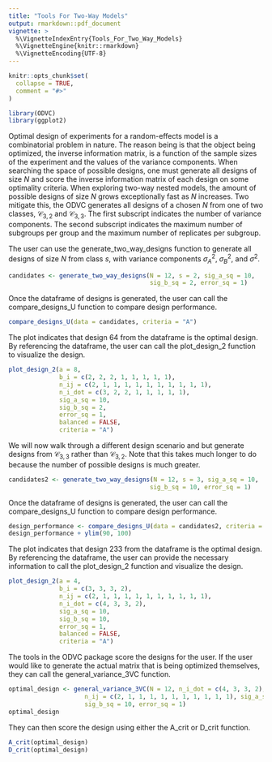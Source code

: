 ```yaml
---
title: "Tools For Two-Way Models"
output: rmarkdown::pdf_document
vignette: >
  %\VignetteIndexEntry{Tools_For_Two_Way_Models}
  %\VignetteEngine{knitr::rmarkdown}
  %\VignetteEncoding{UTF-8}
---
```


```r
knitr::opts_chunk$set(
  collapse = TRUE,
  comment = "#>"
)
```

```r
library(ODVC)
library(ggplot2)
```

Optimal design of experiments for a random-effects model is a combinatorial 
problem in nature. The reason being is that the object being optimized, the
inverse information matrix, is a function of the sample sizes of the experiment 
and the values of the variance components. When searching the space of possible
designs, one must generate all designs of size $N$ and score the inverse
information matrix of each design on some optimality criteria. When exploring
two-way nested models, the amount of possible designs of size $N$ grows 
exceptionally fast as $N$ increases. Two mitigate this, the ODVC generates all
designs of a chosen $N$ from one of two classes, $\mathcal{C}_{3,2}$ and 
$\mathcal{C}_{3,3}$. The first subscript indicates the number of variance 
components. The second subscript indicates the maximum number of subgroups per
group and the maximum number of replicates per subgroup. 

The user can use the generate_two_way_designs function to generate all designs
of size $N$ from class $s$, with variance components $\sigma^2_A$, $\sigma^2_B$,
and $\sigma^2$.

```r
candidates <- generate_two_way_designs(N = 12, s = 2, sig_a_sq = 10, 
                                       sig_b_sq = 2, error_sq = 1)
```

Once the dataframe of designs is generated, the user can call the 
compare_designs_U function to compare design performance.

```r
compare_designs_U(data = candidates, criteria = "A")
```
The plot indicates that design 64 from the dataframe is the optimal design. By
referencing the dataframe, the user can call the plot_design_2 function to 
visualize the design.

```r
plot_design_2(a = 8,
              b_i = c(2, 2, 2, 1, 1, 1, 1, 1),
              n_ij = c(2, 1, 1, 1, 1, 1, 1, 1, 1, 1, 1),
              n_i_dot = c(3, 2, 2, 1, 1, 1, 1, 1),
              sig_a_sq = 10,
              sig_b_sq = 2,
              error_sq = 1,
              balanced = FALSE,
              criteria = "A")
```

We will now walk through a different design scenario and but generate designs 
from $\mathcal{C}_{3,3}$ rather than $\mathcal{C}_{3,2}$. Note that this takes 
much longer to do because the number of possible designs is much greater.

```r
candidates2 <- generate_two_way_designs(N = 12, s = 3, sig_a_sq = 10, 
                                       sig_b_sq = 10, error_sq = 1)
```

Once the dataframe of designs is generated, the user can call the 
compare_designs_U function to compare design performance.

```r
design_performance <- compare_designs_U(data = candidates2, criteria = "A")
design_performance + ylim(90, 100)
```

The plot indicates that design 233 from the dataframe is the optimal design. By
referencing the dataframe, the user can provide the necessary information to 
call the plot_design_2 function and visualize the design.

```r
plot_design_2(a = 4,
              b_i = c(3, 3, 3, 2),
              n_ij = c(2, 1, 1, 1, 1, 1, 1, 1, 1, 1, 1),
              n_i_dot = c(4, 3, 3, 2),
              sig_a_sq = 10,
              sig_b_sq = 10,
              error_sq = 1,
              balanced = FALSE,
              criteria = "A")
```

The tools in the ODVC package score the designs for the user. If the user would 
like to generate the actual matrix that is being optimized themselves, they can 
call the general_variance_3VC function.

```r
optimal_design <- general_variance_3VC(N = 12, n_i_dot = c(4, 3, 3, 2), 
                     n_ij = c(2, 1, 1, 1, 1, 1, 1, 1, 1, 1, 1), sig_a_sq = 10,
                     sig_b_sq = 10, error_sq = 1)
optimal_design
```

They can then score the design using either the A_crit or D_crit function.

```r
A_crit(optimal_design)
D_crit(optimal_design)
```

